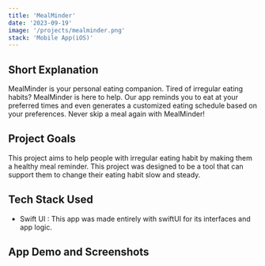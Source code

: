 ```yaml
---
title: 'MealMinder'
date: '2023-09-19'
image: '/projects/mealminder.png'
stack: 'Mobile App(iOS)'
---
```


## Short Explanation
MealMinder is your personal eating companion. Tired of irregular eating habits? MealMinder is here to help. Our app reminds you to eat at your preferred times and even generates a customized eating schedule based on your preferences. Never skip a meal again with MealMinder!

## Project Goals
This project aims to help people with irregular eating habit by making them a healthy meal reminder. This project was designed to be a tool that can support them to change their eating habit slow and steady.

## Tech Stack Used
* Swift UI : This app was made entirely with swiftUI for its interfaces and app logic.

## App Demo and Screenshots
